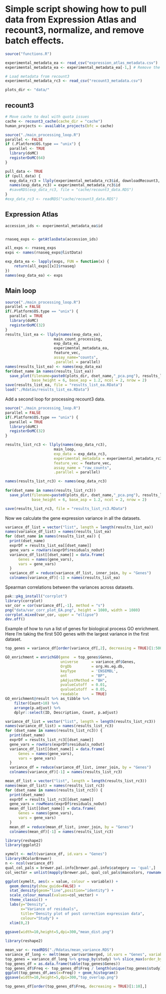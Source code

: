 # Simple script showing how to pull data from Expression Atlas and recount3, normalize, and remove batch effects.

```r
source("functions.R")
```

```r
experimental_metadata_ea <- read_csv("expression_atlas_metadata.csv")
experimental_metadata_ea <- experimental_metadata_ea[-1,] # Remove the top row (GTEx) to lower the time cost when testing

# Load metadata from recount3
experimental_metadata_rc3 <- read_csv("recount3_metadata.csv")

plots_dir <- "data/"
```

## recount3

```r
# Move cache to deal with quota issues
cache <- recount3_cache(cache_dir = "cache")
human_projects <- available_projects(bfc = cache)

source("./main_processing_loop.R")
parallel <- FALSE
if (.Platform$OS.type == "unix") {
  parallel <- TRUE
  library(doMC)
  registerDoMC(64)
}

pull_data <- TRUE
if (pull_data) {
  exp_data_rc3 = llply(experimental_metadata_rc3$id, downloadRecount3, .parallel = parallel)
  names(exp_data_rc3) = experimental_metadata_rc3$id
  #saveRDS(exp_data_rc3, file = "cache/recount3_data.RDS")
}
#exp_data_rc3 <- readRDS("cache/recount3_data.RDS")
```

## Expression Atlas

```r
accession_ids <- experimental_metadata_ea$id


rnaseq_exps <- getAtlasData(accession_ids)

all_exps <- rnaseq_exps
exps <- names(rnaseq_exps@listData)

exp_data_ea <- lapply(exps, FUN = function(x) {
    return(all_exps[[x]]$rnaseq)
})
names(exp_data_ea) <- exps
```

## Main loop

```r
source("./main_processing_loop.R")
parallel = FALSE
if(.Platform$OS.type == "unix") {
  parallel = TRUE
  library(doMC)
  registerDoMC(32)
} 
results_list_ea <- llply(names(exp_data_ea), 
                      main_count_processing, 
                      exp_data_ea, 
                      experimental_metadata_ea, 
                      feature_vec,
                      assay_name="counts", 
                      .parallel = parallel)  
names(results_list_ea) <- names(exp_data_ea)
for(dset_name in names(results_list_ea)) 
  save_plot(filename=paste0(plots_dir, dset_name,"_pca.png"), results_list_ea[[dset_name]]$plotPanel, 
            base_height = 6, base_asp = 1.2, ncol = 2, nrow = 2)
save(results_list_ea, file = "results_list_ea.RData")
load("./Rdatas/results_list_ea.RData")
```

Add a second loop for processing recount3 data.

```r
source("./main_processing_loop.R")
parallel = FALSE
if(.Platform$OS.type == "unix") {
  parallel = TRUE
  library(doMC)
  registerDoMC(32)
} 

results_list_rc3 <- llply(names(exp_data_rc3), 
                      main_loop,  
                      exp_data = exp_data_rc3, 
                      experimental_metadata = experimental_metadata_rc3, 
                      feature_vec = feature_vec,
                      assay_name = "raw_counts", 
                      .parallel = parallel)  

names(results_list_rc3) <- names(exp_data_rc3)
                    
for(dset_name in names(results_list_rc3)) 
  save_plot(filename=paste0(plots_dir, dset_name,"_pca.png"), results_list_rc3[[dset_name]]$plotPanel, 
            base_height = 6, base_asp = 1.2, ncol = 2, nrow = 2)

save(results_list_rc3, file = "results_list_rc3.RData")
```

Now we calculate the gene expression variance in all the datasets.

```r
variance_df_list = vector("list", length = length(results_list_ea))
names(variance_df_list) = names(results_list_ea)
for (dset_name in names(results_list_ea)) {
  print(dset_name)
  exprDf = results_list_ea[[dset_name]]
  gene_vars = rowVars(exprDf$residuals_noOut)
  variance_df_list[[dset_name]] = data.frame(
      Genes = names(gene_vars),
      vars = gene_vars)
  }
  variance_df = reduce(variance_df_list, inner_join, by = "Genes")
  colnames(variance_df)[-1] = names(results_list_ea)
```

Spearman correlations between the variances across datasets.

```r
pak::pkg_install("corrplot")
library(corrplot)
var_cor = cor(variance_df[,-1], method = "s")
png("data/var_corr_plot_EA.png", height = 1080, width = 1080)
corrplot.mixed(var_cor, upper = "ellipse")
dev.off()
```

Example of how to run a list of genes for biological process GO enrichment.
Here I'm taking the first 500 genes with the largest variance in the first dataset.

```r
top_genes = variance_df[order(variance_df[,2], decreasing = TRUE)[1:500],]

GO_enrichment = enrichGO(gene  = top_genes$Genes,
                         universe      = variance_df$Genes,
                         OrgDb         = org.Hs.eg.db,
                         keyType       = 'ENSEMBL',
                         ont           = "BP",
                         pAdjustMethod = "BH",
                         pvalueCutoff  = 0.01,
                         qvalueCutoff  = 0.05,
                         readable      = TRUE)
GO_enrichment@result %>% as_tibble %>% 
    filter(Count>10) %>% 
    arrange(p.adjust) %>%
    dplyr::select(ID, Description, Count, p.adjust) 
```

```r
variance_df_list = vector("list", length = length(results_list_rc3))
names(variance_df_list) = names(results_list_rc3)
for (dset_name in names(results_list_rc3)) {
  print(dset_name)
  exprDf = results_list_rc3[[dset_name]]
  gene_vars = rowVars(exprDf$residuals_noOut)
  variance_df_list[[dset_name]] = data.frame(
      Genes = names(gene_vars),
      vars = gene_vars)
  }
  variance_df = reduce(variance_df_list, inner_join, by = "Genes")
  colnames(variance_df)[-1] = names(results_list_rc3)
```
```r
mean_df_list = vector("list", length = length(results_list_rc3))
names(mean_df_list) = names(results_list_rc3)
for (dset_name in names(results_list_rc3)) {
  print(dset_name)
  exprDf = results_list_rc3[[dset_name]]
  gene_vars = rowMeans(exprDf$residuals_noOut)
  mean_df_list[[dset_name]] = data.frame(
      Genes = names(gene_vars),
      vars = gene_vars)
  }
  mean_df = reduce(mean_df_list, inner_join, by = "Genes")
  colnames(mean_df)[-1] = names(results_list_rc3)
```
```r
library(reshape2)
library(ggplot2)

xymelt <- melt(variance_df, id.vars = "Genes")
library(RColorBrewer)
n <- ncol(variance_df)
qual_col_pals = brewer.pal.info[brewer.pal.info$category == 'qual',]
col_vector = unlist(mapply(brewer.pal, qual_col_pals$maxcolors, rownames(qual_col_pals)))

ggplot(xymelt, aes(x = value, colour = variable)) +
  geom_density(show_guide=FALSE) + 
  stat_density(geom="line",position="identity") +
  scale_colour_manual(values=col_vector) +
  theme_classic() +
  labs(y="Density", 
       x="Variance of residuals", 
       title="Density plot of post correction expression data",
       colour="Study") +
  xlim(0,2)
  
ggsave(width=10,height=5,dpi=300,"mean_dist.png")

```


```r
library(reshape2)

mean_var <- readRDS("./Rdatas/mean_variance.RDS")
variance_df_long <- melt(mean_var$var$merged, id.vars = "Genes", variable.name = "study", value.name = "variance")
top_genes = variance_df_long %>% group_by(study) %>% slice_max(order_by = variance, n = 100)
top_genes_df = as.data.frame(table(top_genes$Genes))
top_genes_df$Freq <- top_genes_df$Freq / length(unique(top_genes$study))
ggplot(top_genes_df,aes(x=Freq)) + geom_histogram()
ggsave(width=10,height=5,dpi=300,"top_overlap.png")

top_genes_df[order(top_genes_df$Freq, decreasing = TRUE)[1:10],]


```